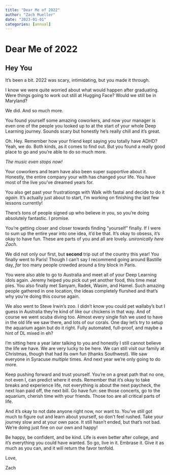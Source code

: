 ```yaml
---
title: "Dear Me of 2022"
author: "Zach Mueller"
date: "2023-01-01"
categories: [annual]
---
```


# Dear Me of 2022

## Hey You

It's been a bit. 2022 was scary, intimidating, but you made it through.

I know we were quite worried about what would happen after graduating. Were things going to work out still at Hugging Face? Would we still be in Maryland? 

We did. And so much more. 

You found yourself some amazing coworkers, and now your manager is even one of the people you looked up to at the start of your whole Deep Learning journey. Sounds scary but honestly he's really chill and it's great.

Oh. Hey. Remember how your friend kept saying you totally have ADHD? Yeah, we do. Both kinds, as it comes to find out. But you found a really good place to go and you're able to do so much more. 

*The music even stops now!*

Your coworkers and team have also been super supportive about it. Honestly, the entire company your with has changed your life. You have most of the live you've dreamed years for. 

You also get past your frustrationgs with Walk with fastai and decide to do it *again*. It's actually just about to start, I'm working on finishing the last few lessons currently!

There's *tons* of people signed up who believe in you, so you're doing absolutely fantastic. I promise. 

You're getting closer and closer towards finding "yourself" finally. If I were to sum up the entire year into one idea, it'd be that. It's okay to obsess, it's okay to have fun. These are parts of you and all are lovely. *unironically here Zach*. 

We did not only our first, but **second** trip out of the country this year! You finally went to Paris! Though I can't say I recommend going around Bastille day, *far* too many people crowded around a tiny block in Paris. 

You were also able to go to Australia and meet all of your Deep Learning idols again. Jeremy helped you pick out yet another food, this time meat pies. You also finally met Sanyam, Radek, Wasim, and Hamel. Such amazing people gathered in one location, the ideas completely flurshed and that's why you're doing this course again. 

We also went to Steve Irwin's zoo. I didn't know you could pet wallaby's but I guess in Australia they're kind of like our chickens in that way. And of course we went scuba diving too. Almost every single fish we used to have in the old life we saw there, and lots of our corals. One day let's try to setup the aquarium again but do it right. Fully automated, full-proof, and maybe a hint of DL mixed in eh?

I'm sitting here a year later talking to you and honestly I still cannot believe the life we have. We are very lucky to be here. We can still visit our family at Christmas, though that had its own fun (thanks Southwest). We saw everyone in Syracuse *multiple* times. And next year we're only going to do more.

Keep pushing forward and trust yourself. You're on a great path that no one, not even I, can predict where it ends. Remember that it's okay to take breaks and experience life, not everything is about the next paycheck, the next loan paid off, the next bill. Go have fun: see those concerts, go to the aquarium, cherish time with your friends. Those too are all critical parts of life.

And it's okay to not date anyone right now, nor want to. You've still got much to figure out and learn about yourself, so don't feel rushed. Take your journey slow and at your own pace. It still hasn't ended, but that's not bad. We're doing just fine on our own and happy!

Be happy, be confident, and be kind. Life is even better after college, and it's everything you could have wanted. So go, live in it. Embrase it. Give it as much as you can, and it will return the favor tenfold.

Love,

Zach